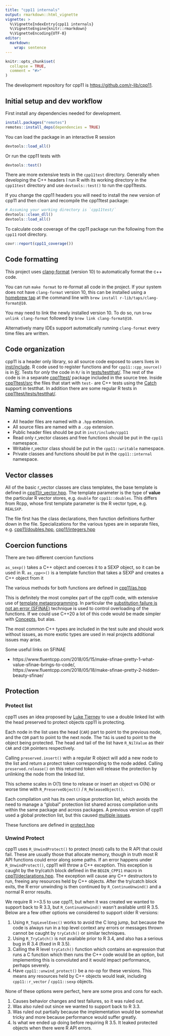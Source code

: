 ```yaml
---
title: "cpp11 internals"
output: rmarkdown::html_vignette
vignette: >
  %\VignetteIndexEntry{cpp11 internals}
  %\VignetteEngine{knitr::rmarkdown}
  %\VignetteEncoding{UTF-8}
editor:
  markdown:
    wrap: sentence
---
```


```r
knitr::opts_chunk$set(
  collapse = TRUE,
  comment = "#>"
)
```

The development repository for cpp11 is <https://github.com/r-lib/cpp11>.

## Initial setup and dev workflow

First install any dependencies needed for development.

``` r
install.packages("remotes")
remotes::install_deps(dependencies = TRUE)
```

You can load the package in an interactive R session

``` r
devtools::load_all()
```

Or run the cpp11 tests with

``` r
devtools::test()
```

There are more extensive tests in the `cpp11test` directory.
Generally when developing the C++ headers I run R with its working directory in the `cpp11test` directory and use `devtools::test()` to run the cpp11tests.

If you change the cpp11 headers you will need to install the new version of cpp11 and then clean and recompile the cpp11test package:

``` r
# Assuming your working directory is `cpp11test/`
devtools::clean_dll()
devtools::load_all()
```

To calculate code coverage of the cpp11 package run the following from the `cpp11` root directory.

``` r
covr::report(cpp11_coverage())
```

## Code formatting

This project uses [clang-format](https://clang.llvm.org/docs/ClangFormat.html) (version 10) to automatically format the c++ code.

You can run `make format` to re-format all code in the project.
If your system does not have `clang-format` version 10, this can be installed using a [homebrew tap](https://github.com/r-lib/homebrew-taps) at the command line with `brew install r-lib/taps/clang-format@10`.

You may need to link the newly installed version 10.
To do so, run `brew unlink clang-format` followed by `brew link clang-format@10`.

Alternatively many IDEs support automatically running `clang-format` every time files are written.

## Code organization

cpp11 is a header only library, so all source code exposed to users lives in [inst/include](https://github.com/r-lib/cpp11/tree/main/inst/include).
R code used to register functions and for `cpp11::cpp_source()` is in [R/](https://github.com/r-lib/cpp11/tree/main/R).
Tests for *only* the code in `R/` is in [tests/testthat/](https://github.com/r-lib/cpp11/tree/main/tests/testthat).
The rest of the code is in a separate [cpp11test/](https://github.com/r-lib/cpp11/tree/main/cpp11test) package included in the source tree.
Inside [cpp11test/src](https://github.com/r-lib/cpp11/tree/main/cpp11test/src) the files that start with `test-` are C++ tests using the [Catch](https://testthat.r-lib.org/reference/use_catch.html) support in testthat.
In addition there are some regular R tests in [cpp11test/tests/testthat/](https://github.com/r-lib/cpp11/tree/main/cpp11test/tests/testthat).

## Naming conventions

-   All header files are named with a `.hpp` extension.
-   All source files are named with a `.cpp` extension.
-   Public header files should be put in `inst/include/cpp11`
-   Read only r_vector classes and free functions should be put in the `cpp11` namespace.
-   Writable r_vector class should be put in the `cpp11::writable` namespace.
-   Private classes and functions should be put in the `cpp11::internal` namespace.

## Vector classes

All of the basic r_vector classes are class templates, the base template is defined in [cpp11/r_vector.hpp](https://github.com/r-lib/cpp11/blob/main/inst/include/cpp11/r_vector.hpp).
The template parameter is the type of **value** the particular R vector stores, e.g. `double` for `cpp11::doubles`.
This differs from Rcpp, whose first template parameter is the R vector type, e.g.
`REALSXP`.

The file first has the class declarations, then function definitions further down in the file.
Specializations for the various types are in separate files, e.g. [cpp11/doubles.hpp](https://github.com/r-lib/cpp11/blob/main/inst/include/cpp11/doubles.hpp), [cpp11/integers.hpp](https://github.com/r-lib/cpp11/blob/main/inst/include/cpp11/integers.hpp)

## Coercion functions

There are two different coercion functions

`as_sexp()` takes a C++ object and coerces it to a SEXP object, so it can be used in R.
`as_cpp<>()` is a template function that takes a SEXP and creates a C++ object from it

The various methods for both functions are defined in [cpp11/as.hpp](https://github.com/r-lib/cpp11/blob/main/inst/include/cpp11/as.hpp)

This is definitely the most complex part of the cpp11 code, with extensive use of [template metaprogramming](https://en.wikipedia.org/wiki/Template_metaprogramming).
In particular the [substitution failure is not an error (SFINAE)](https://en.wikipedia.org/wiki/Substitution_failure_is_not_an_error) technique is used to control overloading of the functions.
If we could use C++20 a lot of this code would be made simpler with [Concepts](https://en.cppreference.com/w/cpp/language/constraints), but alas.

The most common C++ types are included in the test suite and should work without issues, as more exotic types are used in real projects additional issues may arise.

Some useful links on SFINAE

-   https://www.fluentcpp.com/2018/05/15/make-sfinae-pretty-1-what-value-sfinae-brings-to-code/, https://www.fluentcpp.com/2018/05/18/make-sfinae-pretty-2-hidden-beauty-sfinae/

## Protection

### Protect list

cpp11 uses an idea proposed by [Luke Tierney](https://github.com/RcppCore/Rcpp/issues/1081#issuecomment-630330838) to use a double linked list with the head preserved to protect objects cpp11 is protecting.

Each node in the list uses the head (`CAR`) part to point to the previous node, and the `CDR` part to point to the next node.
The `TAG` is used to point to the object being protected.
The head and tail of the list have `R_NilValue` as their `CAR` and `CDR` pointers respectively.

Calling `preserved.insert()` with a regular R object will add a new node to the list and return a protect token corresponding to the node added.
Calling `preserved.release()` on this returned token will release the protection by unlinking the node from the linked list.

This scheme scales in O(1) time to release or insert an object vs O(N) or worse time with `R_PreserveObject()` / `R_ReleaseObject()`.

Each compilation unit has its own unique protection list, which avoids the need to manage a "global" protection list shared across compilation units within the same package and across packages.
A previous version of cpp11 used a global protection list, but this caused [multiple issues](https://github.com/r-lib/cpp11/issues/330).

These functions are defined in [protect.hpp](https://github.com/r-lib/cpp11/blob/main/inst/include/cpp11/protect.hpp)

### Unwind Protect

cpp11 uses `R_UnwindProtect()` to protect (most) calls to the R API that could fail.
These are usually those that allocate memory, though in truth most R API functions could error along some paths.
If an error happens under `R_UnwindProtect()`, cpp11 will throw a C++ exception.
This exception is caught by the try/catch block defined in the `BEGIN_CPP11` macro in [cpp11/declarations.hpp](https://github.com/r-lib/cpp11/blob/main/inst/include/cpp11/declarations.hpp).
The exception will cause any C++ destructors to run, freeing any resources held by C++ objects.
After the try/catch block exits, the R error unwinding is then continued by `R_ContinueUnwind()` and a normal R error results.

We require R \>=3.5 to use cpp11, but when it was created we wanted to support back to R 3.3, but `R_ContinueUnwind()` wasn't available until R 3.5.
Below are a few other options we considered to support older R versions:

1.  Using `R_TopLevelExec()` works to avoid the C long jump, but because the code is always run in a top level context any errors or messages thrown cannot be caught by `tryCatch()` or similar techniques.
2.  Using `R_TryCatch()` is not available prior to R 3.4, and also has a serious bug in R 3.4 (fixed in R 3.5).
3.  Calling the R level `tryCatch()` function which contains an expression that runs a C function which then runs the C++ code would be an option, but implementing this is convoluted and it would impact performance, perhaps severely.
4.  Have `cpp11::unwind_protect()` be a no-op for these versions. This means any resources held by C++ objects would leak, including `cpp11::r_vector` / `cpp11::sexp` objects.

None of these options were perfect, here are some pros and cons for each.

1.  Causes behavior changes and test failures, so it was ruled out.
2.  Was also ruled out since we wanted to support back to R 3.3.
3.  Was ruled out partially because the implementation would be somewhat tricky and more because performance would suffer greatly.
4.  Is what we ended up doing before requiring R 3.5. It leaked protected objects when there were R API errors.
